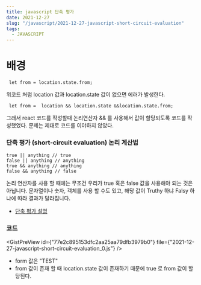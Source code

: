 ```yaml
---
title: javascript 단축 평가
date: 2021-12-27
slug: "/javascript/2021-12-27-javascript-short-circuit-evaluation"
tags:
  - JAVASCRIPT
--- 
```



# 배경

```
 let from = location.state.from;
```
위코드 처럼
 location 값과 location.state 값이 없으면 에러가 발생한다.
 
 ```
  let from =  location && location.state &&location.state.from;
 ```
그래서 react 코드를 작성할때 논리연산자 && 를 사용해서 값이 할당되도록 코드를 작성했었다.
문제는 제대로 코드를 이야하지 않았다.

 
### 단축 평가 (short-circuit evaluation) 논리 계산법

```
true || anything // true
false || anything // anything
true && anything // anything
false && anything // false
```
논리 연산자를 사용 할 때에는 무조건 우리가 true 혹은 false 값을 사용해야 되는 것은 아닙니다. 문자열이나 숫자, 객체를 사용 할 수도 있고, 해당 값이 Truthy 하냐 Falsy 하냐에 따라 결과가 달라집니다.

* [단축 평가 설명](https://learnjs.vlpt.us/useful/03-short-circuiting.html)

### 코드

<GistPreView
    id={"77e2c895153dfc2aa25aa79dfb3979b0"}
    file={"2021-12-27-javascript-short-circuit-evaluation_0.js"}
/>

* form 값은 "TEST"
* from 값이 존재 할 때 location.state 값이 존재하기 때문에 true 로 from 값이 할당된다.
